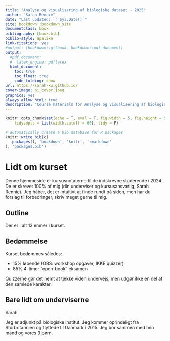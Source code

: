 ```yaml
--- 
title: "Analyse og visualisering af biologiske datasæt - 2025"
author: "Sarah Rennie"
date: "Last updated: `r Sys.Date()`"
site: bookdown::bookdown_site
documentclass: book
bibliography: [book.bib]
biblio-style: apalike
link-citations: yes
#output: [bookdown::gitbook, bookdown::pdf_document]
output: 
  #pdf_document:
  #  latex_engine: pdflatex
  html_document:
    toc: true
    toc_float: true
    code_folding: show
url: https://sarah-ku.github.io/
cover-image: ai_cover.jpeg
graphics: yes
always_allow_html: true
description: "Course materials for Analyse og visualisering af biologiske datasæt 2025"
---
```


```r
knitr::opts_chunk$set(echo = T, eval = T, fig.width = 5, fig.height = 5, 
    tidy.opts = list(width.cutoff = 60), tidy = F)
```

```r
# automatically create a bib database for R packages
knitr::write_bib(c(
  .packages(), 'bookdown', 'knitr', 'rmarkdown'
), 'packages.bib')
```

\mainmatter



# Lidt om kurset {-}

Denne hjemmeside er kursusnotaterne til de indskrevne studerende i 2024. De er skrevet 100% af mig (din underviser og kursusansvarlig, Sarah Rennie). Jeg håber, det er intuitivt at finde rundt på siden, men har du forslag til forbedringer, skriv meget gerne til mig.

## Outline {-}

Der er i alt 13 emner i kurset.

## Bedømmelse {-}

Kurset bedømmes således:

* 15% løbende (OBS: workshop opgaver, IKKE quizzer)
* 85% 4-timer "open-book" eksamen

Quizzerne gør det nemt at tjekke viden undervejs, men udgør ikke en del af den samlede karakter.

## Bare lidt om underviserne {-}

Sarah

Jeg er adjunkt på biologiske institut. Jeg kommer oprindeligt fra Storbritannien og flyttede til Danmark i 2015. Jeg bor sammen med min mand og vores 3 børn.


